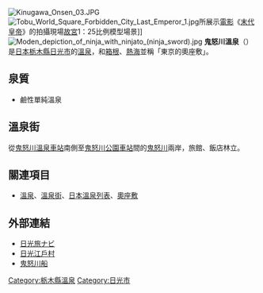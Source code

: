 [[File:Kinugawa_Onsen_03.JPG|thumb]]
[[File:Tobu_World_Square_Forbidden_City_Last_Emperor_1.jpg|thumb]]所展示[[電影|電影]]《[[末代皇帝_(電影)|末代皇帝]]》的拍攝現場[[故宮|故宮]]1：25比例模型場景]]
[[File:Moden_depiction_of_ninja_with_ninjato_(ninja_sword).jpg|thumb]]
'''鬼怒川溫泉'''（{{jpn|j=鬼怒川温泉|hg=きぬがわおんせん|rm=Kinugawa Onsen}}）是[[日本|日本]][[栃木縣|栃木縣]][[日光市|日光市]]的[[溫泉|溫泉]]，和[[箱根溫泉|箱根]]、[[熱海溫泉|熱海]]並稱「東京的奧座敷」。

== 泉質 ==
* 鹼性單純溫泉

== 溫泉街 ==
從[[鬼怒川溫泉車站|鬼怒川溫泉車站]]南側至[[鬼怒川公園車站|鬼怒川公園車站]]間的[[鬼怒川|鬼怒川]]兩岸，旅館、飯店林立。

== 關連項目 ==
* [[溫泉|溫泉]]、[[溫泉街|溫泉街]]、[[日本溫泉列表|日本溫泉列表]]、[[奧座敷|奧座敷]]

== 外部連結 ==
{{Commonscat|Kinugawa Onsen}}
* [http://www.nikko-kankou.org/spot/51/ 日光旅ナビ]
* [http://edowonderland.net/zh-tw/ 日光江戶村]
* [http://linekudari.com/ 鬼怒川船]
{{DEFAULTSORT:Kinugawa Onsen}}
[[Category:栃木縣溫泉|Category:栃木縣溫泉]]
[[Category:日光市|Category:日光市]]